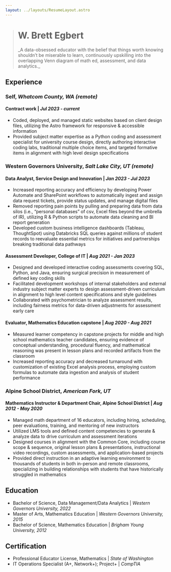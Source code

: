 ```yaml
---
layout: ../layouts/ResumeLayout.astro
---
```



> # W. Brett Egbert
>
> <Social />
> _A data-obsessed educator with the belief that things worth knowing shouldn’t be
> miserable to learn, continuously upskilling into the overlapping Venn diagram of
> math ed, assessment, and data analytics._

## Experience

### Self, _Whatcom County, WA (remote)_

#### Contract work | _Jul 2023 - current_

- Coded, deployed, and managed static websites based on client design files, utilizing the Astro framework for responsive & accessible information
- Provided subject matter expertise as a Python coding and assessment specialist for university course design, directly authoring interactive coding labs, traditional multiple choice items, and targeted formative items in alignment with high level design specifications

### Western Governors University, _Salt Lake City, UT (remote)_

#### Data Analyst, Service Design and Innovation | _Jan 2023 - Jul 2023_

- Increased reporting accuracy and efficiency by developing Power Automate and SharePoint workflows to automatically ingest and assign data request tickets, provide status updates, and manage digital files
- Removed reporting pain points by pulling and preparing data from data silos (i.e., “personal databases” of csv, Excel files beyond the umbrella of IR), utilizing R & Python scripts to automate data cleaning and BI report generation
- Developed custom business intelligence dashboards (Tableau, ThoughtSpot) using Databricks SQL queries against millions of student records to reevaluate essential metrics for initiatives and partnerships breaking traditional data pathways

#### Assessment Developer, College of IT | _Aug 2021 - Jan 2023_

- Designed and developed interactive coding assessments covering SQL, Python, and Java, ensuring surgical precision in measurement of defined key coding skills
- Facilitated development workshops of internal stakeholders and external industry subject matter experts to design assessment-driven curriculum in alignment to high level content specifications and style guidelines
- Collaborated with psychometrician to analyze assessment results, including fairness metrics for data-driven adjustments for assessment early care

#### Evaluator, Mathematics Education capstone | _Aug 2020 - Aug 2021_

- Measured learner competency in capstone projects for middle and high school mathematics teacher candidates, ensuring evidence of conceptual understanding, procedural fluency, and mathematical reasoning was present in lesson plans and recorded artifacts from the classroom
- Increased reporting accuracy and decreased turnaround with customization of existing Excel analysis process, employing custom formulas to automate data ingestion and analysis of student performance

### Alpine School District, _American Fork, UT_

#### Mathematics Instructor & Department Chair, Alpine School District | _Aug 2012 - May 2020_

- Managed math department of 16 educators, including hiring, scheduling, peer evaluations, training, and mentoring of new instructors
- Utilized LMS tools and defined content competencies to generate & analyze data to drive curriculum and assessment iterations
- Designed courses in alignment with the Common Core, including course scope & sequence, original lesson plans & presentations, instructional video recordings, custom assessments, and application-based projects
- Provided direct instruction in an adaptive learning environment to thousands of students in both in-person and remote classrooms, specializing in building relationships with students that have historically struggled in mathematics

## Education

- Bachelor of Science, Data Management/Data Analytics | _Western Governors University, 2022_
- Master of Arts, Mathematics Education | _Western Governors University, 2015_
- Bachelor of Science, Mathematics Education | _Brigham Young University, 2012_

## Certification

- Professional Educator License, Mathematics | _State of Washington_
- IT Operations Specialist (A+, Network+); Project+ | _CompTIA_
